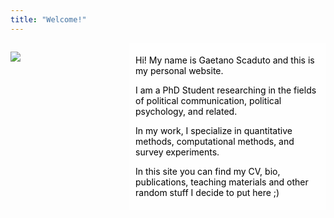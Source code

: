 ```yaml
---
title: "Welcome!"
---
```


```{=html}
<style>
  body {
  background-image: url("background.jpeg");
  background-size: cover;
  background-repeat: no-repeat;
}
  
.text-background {
    background-color: rgba(256, 256, 256, 0.6); 
    color: black; /* White text for contrast */
    padding: 5px 10px; /* Padding around text */
    display: inline-block; /* Ensures the background only takes up necessary space */
}
</style>
```
::: columns
::: {.column width="35%"}
![](images/286213066_5145122178874519_2871984436336791330_n.jpg)
:::

::: {.column width="65%"}
::: text-background
Hi! My name is Gaetano Scaduto and this is my personal website.

I am a PhD Student researching in the fields of political communication, political psychology, and related.

In my work, I specialize in quantitative methods, computational methods, and survey experiments.

In this site you can find my CV, bio, publications, teaching materials and other random stuff I decide to put here ;)
:::
:::
:::
